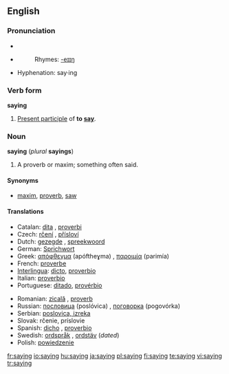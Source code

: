 ==English==

{{rank|across|answer|early|448|saying|talk|spirit|sometimes}}

===Pronunciation===
*{{IPA|/ˈseɪɪŋ/}}
*{{audio|en-us-saying.ogg|Audio (US)}}
*:Rhymes: [[Rhymes:English:-eɪɪŋ|-eɪɪŋ]]
*Hyphenation: say&middot;ing

===Verb form===
'''saying'''

# [[Present participle]] of '''to [[say]]'''.

===Noun===
'''saying''' (''plural'' '''sayings''')

# A proverb or maxim; something often said.

====Synonyms====
*[[maxim]], [[proverb]], [[saw]]

====Translations====
{{trans-top|proverb or maxim}}
*Catalan: [[dita]] {{f}}, [[proverbi]] {{m}}
*Czech: [[rčení]] {{n}}, [[přísloví]]  {{n}}
*Dutch: [[gezegde]] {{n}}, [[spreekwoord]] {{n}}
*German: [[Sprichwort]] {{n}}
*Greek: [[απόφθεγμα]] (apóftheɣma) {{n}}, [[παροιμία]] (parimía) {{f}}
*French: [[proverbe]] {{m}}
*[[Interlingua]]: [[dicto]], [[proverbio]]
*Italian: [[proverbio]] {{m}}
*Portuguese: [[ditado]], [[provérbio]]
{{trans-mid}}
*Romanian: [[zicală]] {{f}}, [[proverb]]
*Russian: [[пoслoвицa]] (poslóvica) {{f}}, [[пoгoвoркa]] (pogovórka)  {{f}}
*Serbian: [[poslovica, izreka]] {{f}}
*Slovak: rčenie,  príslovie  {{n}}
*Spanish: [[dicho]] {{m}}, [[proverbio]] {{m}}
*Swedish: [[ordspråk]] {{n}}, [[ordstäv]] {{n}} (''dated'')
*Polish: [[powiedzenie]]
{{trans-bottom}}

[[fr:saying]]
[[io:saying]]
[[hu:saying]]
[[ja:saying]]
[[pl:saying]]
[[fi:saying]]
[[te:saying]]
[[vi:saying]]
[[tr:saying]]